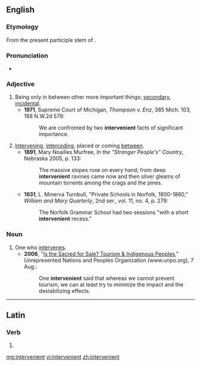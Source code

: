 ==English==

===Etymology===
From the present participle stem of {{etyl|la|en}} {{m|la|intervenīre}}.

===Pronunciation===
* {{a|UK}} {{IPA|/ɪntəˈviːnɪənt/|lang=en}}

===Adjective===
{{en-adj|-}}

# Being only in between other more important things; [[secondary]], [[incidental]].
#* '''1971''', Supreme Court of Michigan, ''Thompson v. Enz'', 385 Mich. 103, 188 N.W.2d 579:
#*: We are confronted by two '''intervenient''' facts of significant importance.
# [[intervene|Intervening]], [[interceding]], placed or coming [[between]].
#* '''1891''', Mary Noailles Murfree, ''In the "Stranger People's" Country'', Nebraska 2005, p. 133:
#*: The massive slopes rose on every hand; from deep '''intervenient''' ravines came now and then silver gleams of mountain torrents among the crags and the pines.
#* '''1931''', L. Minerva Turnbull, "Private Schools in Norfolk, 1800-1860," ''William and Mary Quarterly'', 2nd ser., vol. 11, no. 4, p. 279:
#*: The Norfolk Grammar School had two sessions "with a short '''intervenient''' recess."

===Noun===
{{en-noun}}

# One who [[intervene]]s.
#* '''2006''', "[http://www.unpo.org/article.php?id=5063 Is the Sacred for Sale? Tourism & Indigenous Peoples],"  Unrepresented Nations and Peoples Organization (www.unpo.org), 7 Aug.:
#*: One '''intervenient''' said that whereas we cannot prevent tourism, we can at least try to minimize the impact and the destabilizing effects.

----

==Latin==

===Verb===
{{la-verb-form|intervenient}}

# {{conjugation of|interveniō||3|p|fut|act|ind|lang=la}}

[[mg:intervenient]]
[[vi:intervenient]]
[[zh:intervenient]]